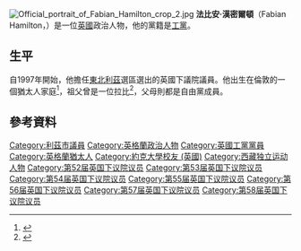 [[File:Official_portrait_of_Fabian_Hamilton_crop_2.jpg|thumb]]
'''法比安·漢密爾頓'''（Fabian Hamilton，{{bd|1955年|4月12日}}）是一位[[英國|英國]]政治人物，他的黨籍是[[工黨_(英國)|工黨]]。

==生平==
自1997年開始，他擔任[[東北利茲_(英國國會選區)|東北利茲]]選區選出的英國下議院議員。他出生在倫敦的一個猶太人家庭<ref name="JC">{{cite news|title= New Jewish ministers and the Miliband rivalry|last= Elgot|first= Jessica|work= The Jewish Chronicle|date= 14 May 2010|accessdate= 10 May 2015|url= http://www.thejc.com/news/uk-news/31823/new-jewish-ministers-and-miliband-rivalry|archive-date= 2018-09-22|archive-url= https://web.archive.org/web/20180922111743/https://www.thejc.com/news/uk-news/31823/new-jewish-ministers-and-miliband-rivalry|dead-url= no}}</ref>，祖父曾是一位拉比<ref>{{cite news | url=http://www.thejc.com/news/uk-news/136003/election-2015-fabian-hamilton-increases-majority-leeds-north-east | title=Election 2015: Fabian Hamilton increases majority in Leeds North East | work=The Jewish Chronicle | date=8 May 2015 | accessdate=10 May 2015 | last=Jackman | first=Josh | archive-date=2016-07-31 | archive-url=https://web.archive.org/web/20160731084426/http://www.thejc.com/news/uk-news/136003/election-2015-fabian-hamilton-increases-majority-leeds-north-east | dead-url=no }}</ref>，父母則都是自由黨成員。

==參考資料==
{{Reflist}}

{{DEFAULTSORT: Hamilton, Fabian}}
[[Category:利茲市議員|Category:利茲市議員]]
[[Category:英格蘭政治人物|Category:英格蘭政治人物]]
[[Category:英國工黨黨員|Category:英國工黨黨員]]
[[Category:英格蘭猶太人|Category:英格蘭猶太人]]
[[Category:約克大學校友_(英國)|Category:約克大學校友 (英國)]]
[[Category:西藏独立运动人物|Category:西藏独立运动人物]]
[[Category:第52届英国下议院议员|Category:第52届英国下议院议员]]
[[Category:第53届英国下议院议员|Category:第53届英国下议院议员]]
[[Category:第54届英国下议院议员|Category:第54届英国下议院议员]]
[[Category:第55届英国下议院议员|Category:第55届英国下议院议员]]
[[Category:第56届英国下议院议员|Category:第56届英国下议院议员]]
[[Category:第57届英国下议院议员|Category:第57届英国下议院议员]]
[[Category:第58届英国下议院议员|Category:第58届英国下议院议员]]
